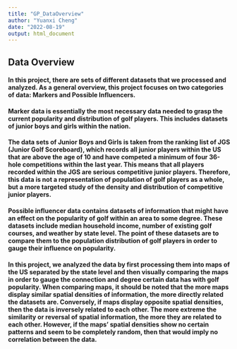 ---
title: "GP_DataOverview"
author: "Yuanxi Cheng"
date: "2022-08-19"
output: html_document
---

## Data Overview

#### In this project, there are sets of different datasets that we processed and analyzed. As a general overview, this project focuses on two categories of data: Markers and Possible Influencers. 

#### Marker data is essentially the most necessary data needed to grasp the current popularity and distribution of golf players. This includes datasets of junior boys and girls within the nation. 

#### The data sets of Junior Boys and Girls is taken from the ranking list of JGS (Junior Golf Scoreboard), which records all junior players within the US that are above the age of 10 and have competed a minimum of four 36-hole competitions within the last year. This means that all players recorded within the JGS are serious competitive junior players. Therefore, this data is not a representation of population of golf players as a whole, but a more targeted study of the density and distribution of competitive junior players. 

#### Possible influencer data contains datasets of information that might have an effect on the popularity of golf within an area to some degree. These datasets include median household income, number of existing golf courses, and weather by state level. The point of these datasets are to compare them to the population distribution of golf players in order to gauge their influence on popularity.

#### In this project, we analyzed the data by first processing them into maps of the US separated by the state level and then visually comparing the maps in order to gauge the connection and degree certain data has with golf popularity. When comparing maps, it should be noted that the more maps display similar spatial densities of information, the more directly related the datasets are. Conversely, if maps display opposite spatial densities, then the data is inversely related to each other. The more extreme the similarity or reversal of spatial information, the more they are related to each other. However, if the maps' spatial densities show no certain patterns and seem to be completely random, then that would imply no correlation between the data.
